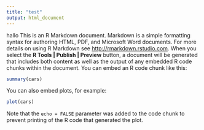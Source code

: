 ```yaml
---
title: "test"
output: html_document
---
```

hallo
This is an R Markdown document. Markdown is a simple formatting syntax for authoring HTML, PDF, and Microsoft Word documents. For more details on using R Markdown see <http://rmarkdown.rstudio.com>.
When you select the **R Tools | Publish | Preview** button, a document will be generated that includes both content as well as the output of any embedded R code chunks within the document. You can embed an R code chunk like this:

```r
summary(cars)
```

You can also embed plots, for example:

```r
plot(cars)
```

Note that the `echo = FALSE` parameter was added to the code chunk to prevent printing of the R code that generated the plot.
